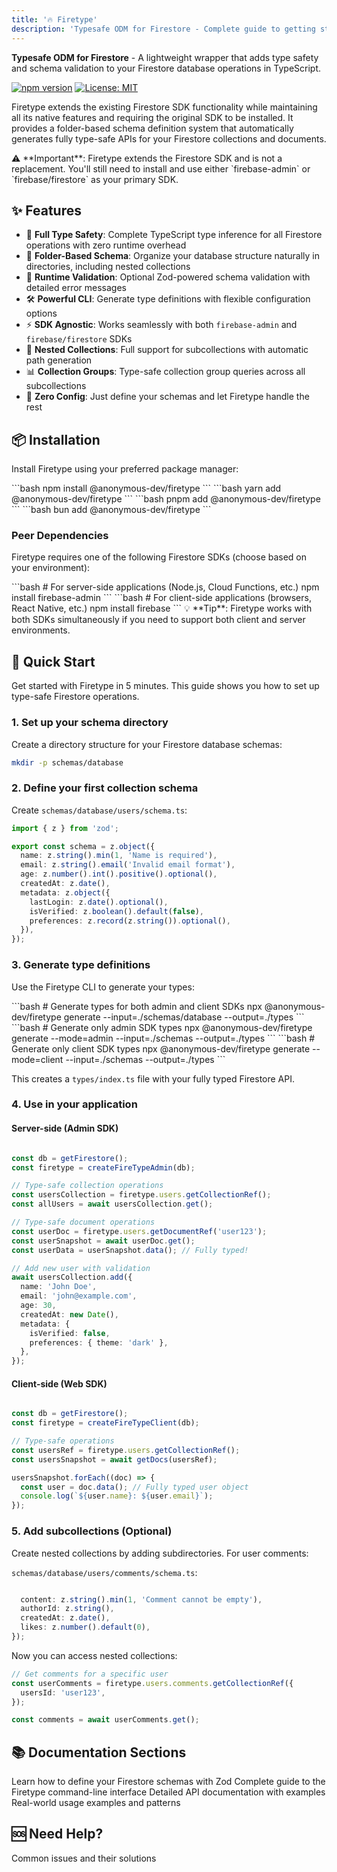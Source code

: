 ```yaml
---
title: '🔥 Firetype'
description: 'Typesafe ODM for Firestore - Complete guide to getting started'
---
```


**Typesafe ODM for Firestore** - A lightweight wrapper that adds type safety and schema validation
to your Firestore database operations in TypeScript.

[![npm version](https://badge.fury.io/js/%40anonymous-dev%2Ffiretype.svg)](https://badge.fury.io/js/%40anonymous-dev%2Ffiretype)
[![License: MIT](https://img.shields.io/badge/License-MIT-yellow.svg)](https://opensource.org/licenses/MIT)

Firetype extends the existing Firestore SDK functionality while maintaining all its native features
and requiring the original SDK to be installed. It provides a folder-based schema definition system
that automatically generates fully type-safe APIs for your Firestore collections and documents.

<Info>
  ⚠️ **Important**: Firetype extends the Firestore SDK and is not a replacement. You'll still need
  to install and use either `firebase-admin` or `firebase/firestore` as your primary SDK.
</Info>

## ✨ Features

- 🎯 **Full Type Safety**: Complete TypeScript type inference for all Firestore operations with zero
  runtime overhead
- 📁 **Folder-Based Schema**: Organize your database structure naturally in directories, including
  nested collections
- 🔄 **Runtime Validation**: Optional Zod-powered schema validation with detailed error messages
- 🛠️ **Powerful CLI**: Generate type definitions with flexible configuration options
- ⚡ **SDK Agnostic**: Works seamlessly with both `firebase-admin` and `firebase/firestore` SDKs
- 🔗 **Nested Collections**: Full support for subcollections with automatic path generation
- 📊 **Collection Groups**: Type-safe collection group queries across all subcollections
- 🎨 **Zero Config**: Just define your schemas and let Firetype handle the rest

## 📦 Installation

Install Firetype using your preferred package manager:

<Tabs>
  <Tab title="npm">```bash npm install @anonymous-dev/firetype ```</Tab>
  <Tab title="yarn">```bash yarn add @anonymous-dev/firetype ```</Tab>
  <Tab title="pnpm">```bash pnpm add @anonymous-dev/firetype ```</Tab>
  <Tab title="bun">```bash bun add @anonymous-dev/firetype ```</Tab>
</Tabs>

### Peer Dependencies

Firetype requires one of the following Firestore SDKs (choose based on your environment):

<Tabs>
  <Tab title="Server-side">
    ```bash # For server-side applications (Node.js, Cloud Functions, etc.) npm install
    firebase-admin ```
  </Tab>
  <Tab title="Client-side">
    ```bash # For client-side applications (browsers, React Native, etc.) npm install firebase ```
  </Tab>
</Tabs>

<Note>
  💡 **Tip**: Firetype works with both SDKs simultaneously if you need to support both client and
  server environments.
</Note>

## 🚀 Quick Start

Get started with Firetype in 5 minutes. This guide shows you how to set up type-safe Firestore
operations.

### 1. Set up your schema directory

Create a directory structure for your Firestore database schemas:

```bash
mkdir -p schemas/database
```

### 2. Define your first collection schema

Create `schemas/database/users/schema.ts`:

```typescript
import { z } from 'zod';

export const schema = z.object({
  name: z.string().min(1, 'Name is required'),
  email: z.string().email('Invalid email format'),
  age: z.number().int().positive().optional(),
  createdAt: z.date(),
  metadata: z.object({
    lastLogin: z.date().optional(),
    isVerified: z.boolean().default(false),
    preferences: z.record(z.string()).optional(),
  }),
});
```

### 3. Generate type definitions

Use the Firetype CLI to generate your types:

<Tabs>
  <Tab title="Both SDKs">
    ```bash # Generate types for both admin and client SDKs npx @anonymous-dev/firetype generate
    --input=./schemas/database --output=./types ```
  </Tab>
  <Tab title="Admin Only">
    ```bash # Generate only admin SDK types npx @anonymous-dev/firetype generate --mode=admin
    --input=./schemas --output=./types ```
  </Tab>
  <Tab title="Client Only">
    ```bash # Generate only client SDK types npx @anonymous-dev/firetype generate --mode=client
    --input=./schemas --output=./types ```
  </Tab>
</Tabs>

This creates a `types/index.ts` file with your fully typed Firestore API.

### 4. Use in your application

#### Server-side (Admin SDK)

```typescript

const db = getFirestore();
const firetype = createFireTypeAdmin(db);

// Type-safe collection operations
const usersCollection = firetype.users.getCollectionRef();
const allUsers = await usersCollection.get();

// Type-safe document operations
const userDoc = firetype.users.getDocumentRef('user123');
const userSnapshot = await userDoc.get();
const userData = userSnapshot.data(); // Fully typed!

// Add new user with validation
await usersCollection.add({
  name: 'John Doe',
  email: 'john@example.com',
  age: 30,
  createdAt: new Date(),
  metadata: {
    isVerified: false,
    preferences: { theme: 'dark' },
  },
});
```

#### Client-side (Web SDK)

```typescript

const db = getFirestore();
const firetype = createFireTypeClient(db);

// Type-safe operations
const usersRef = firetype.users.getCollectionRef();
const usersSnapshot = await getDocs(usersRef);

usersSnapshot.forEach((doc) => {
  const user = doc.data(); // Fully typed user object
  console.log(`${user.name}: ${user.email}`);
});
```

### 5. Add subcollections (Optional)

Create nested collections by adding subdirectories. For user comments:

`schemas/database/users/comments/schema.ts`:

```typescript

  content: z.string().min(1, 'Comment cannot be empty'),
  authorId: z.string(),
  createdAt: z.date(),
  likes: z.number().default(0),
});
```

Now you can access nested collections:

```typescript
// Get comments for a specific user
const userComments = firetype.users.comments.getCollectionRef({
  usersId: 'user123',
});

const comments = await userComments.get();
```

## 📚 Documentation Sections

<CardGroup cols={2}>
  <Card title="Schema Definition" href="/packages/firetype/schema-guide" icon="file-code">
    Learn how to define your Firestore schemas with Zod
  </Card>
  <Card title="CLI Reference" href="/packages/firetype/cli-reference" icon="terminal">
    Complete guide to the Firetype command-line interface
  </Card>
  <Card title="API Reference" href="/packages/firetype/api-reference" icon="book-open">
    Detailed API documentation with examples
  </Card>
  <Card title="Examples" href="/packages/firetype/examples" icon="lightbulb">
    Real-world usage examples and patterns
  </Card>
</CardGroup>

## 🆘 Need Help?

<CardGroup cols={1}>
  <Card title="Troubleshooting" href="/packages/firetype/troubleshooting" icon="wrench">
    Common issues and their solutions
  </Card>
</CardGroup>
